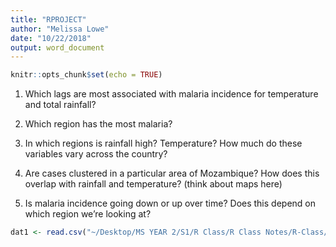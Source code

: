 ```yaml
---
title: "RPROJECT"
author: "Melissa Lowe"
date: "10/22/2018"
output: word_document
---
```


```r
knitr::opts_chunk$set(echo = TRUE)
```


1. Which lags are most associated with malaria incidence for temperature and total rainfall?

2. Which region has the most malaria?

3. In which regions is rainfall high? Temperature? How much do these variables vary across the country?

4. Are cases clustered in a particular area of Mozambique? How does this overlap with rainfall and temperature? (think about maps here)

5. Is malaria incidence going down or up over time? Does this depend on which region we’re looking at?

```r
dat1 <- read.csv("~/Desktop/MS YEAR 2/S1/R Class/R Class Notes/R-Class/MozSyntheticMalaria.csv")
```